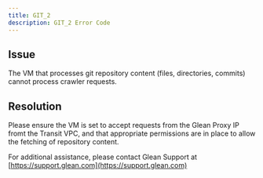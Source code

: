 ```yaml
---
title: GIT_2
description: GIT_2 Error Code
---
```


## Issue

The VM that processes git repository content (files, directories, commits) cannot process crawler requests.

## Resolution

Please ensure the VM is set to accept requests from the Glean Proxy IP fromt the Transit VPC, and that appropriate permissions are in place to allow the fetching of repository content.

For additional assistance, please contact Glean Support at [https://support.glean.com](https://support.glean.com)

